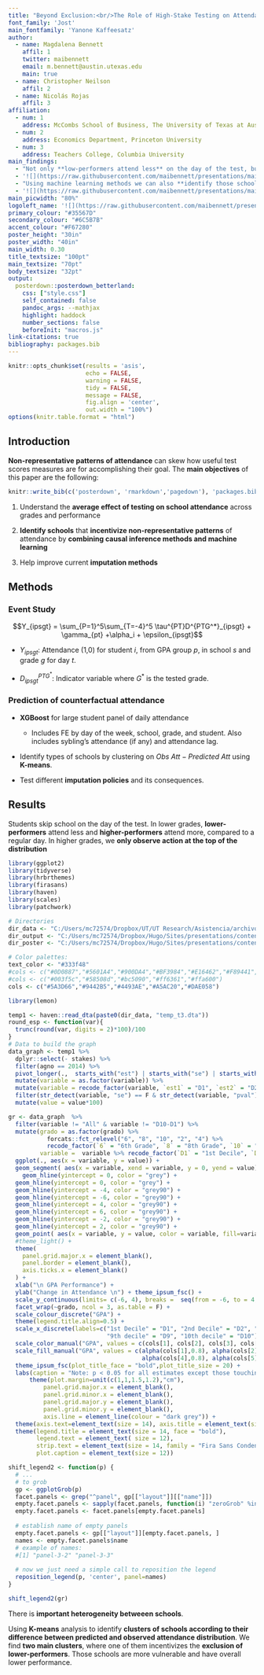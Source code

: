 ```yaml
---
title: "Beyond Exclusion:<br/>The Role of High-Stake Testing on Attendance"
font_family: 'Jost'
main_fontfamily: 'Yanone Kaffeesatz' 
author:
  - name: Magdalena Bennett
    affil: 1
    twitter: maibennett
    email: m.bennett@austin.utexas.edu
    main: true
  - name: Christopher Neilson
    affil: 2
  - name: Nicolás Rojas
    affil: 3
affiliation:
  - num: 1
    address: McCombs School of Business, The University of Texas at Austin
  - num: 2
    address: Economics Department, Princeton University 
  - num: 3
    address: Teachers College, Columbia University
main_findings: 
  - "Not only **low-performers attend less** on the day of the test, but **high-performers attend more**"
  - '![](https://raw.githubusercontent.com/maibennett/presentations/main/content/presentations/Attendance/Salem_20220405/images/event_study_plot2nd-1.svg){.main_pic}'
  - "Using machine learning methods we can also **identify those schools more likely to incentivize low-attendance on bottom performers**"
  - '![](https://raw.githubusercontent.com/maibennett/presentations/main/content/presentations/Attendance/Salem_20220405/mbennett_attendance_files/figure-html/prediction_example2-1.svg){.main_pic}'
main_picwidth: "80%"
logoleft_name: '![](https://raw.githubusercontent.com/maibennett/presentations/main/content/presentations/Attendance/Salem_20220405/images/qr_code_small.svg){.main-img-left}'
primary_colour: "#35567D"
secondary_colour: "#6C5B7B"
accent_colour: "#F67280"
poster_height: "30in"
poster_width: "40in"
main_width: 0.30
title_textsize: "100pt"
main_textsize: "70pt"
body_textsize: "32pt"
output: 
  posterdown::posterdown_betterland:
    css: ["style.css"]
    self_contained: false
    pandoc_args: --mathjax
    highlight: haddock
    number_sections: false
    beforeInit: "macros.js"
link-citations: true
bibliography: packages.bib
---
```


```r
knitr::opts_chunk$set(results = 'asis',
                      echo = FALSE,
                      warning = FALSE,
                      tidy = FALSE,
                      message = FALSE,
                      fig.align = 'center',
                      out.width = "100%")
options(knitr.table.format = "html") 
```

## Introduction

**Non-representative patterns of attendance** can skew how useful test scores measures are for accomplishing their goal. The **main objectives** of this paper are the following:

```r
knitr::write_bib(c('posterdown', 'rmarkdown','pagedown'), 'packages.bib')
```

1. Understand the **average effect of testing on school attendance** across grades and performance 

3. **Identify schools** that **incentivize non-representative patterns** of attendance by **combining causal inference methods and machine learning**

2. Help improve current **imputation methods**


## Methods

### Event Study

$$Y_{ipsgt} = \sum_{P=1}^5\sum_{T=-4}^5 \tau^{PT}D^{PTG^*}_{ipsgt} + \gamma_{pt} +\alpha_i + \epsilon_{ipsgt}$$

- $Y_{ipsgt}$: Attendance (1,0) for student $i$, from GPA group $p$, in school $s$ and grade $g$ for day $t$.


- $D^{PTG^*}_{ipsgt}$: Indicator variable where $G^*$ is the tested grade.

### Prediction of counterfactual attendance

- **XGBoost** for large student panel of daily attendance
  - Includes FE by day of the week, school, grade, and student. Also includes sybling's attendance (if any) and attendance lag.

- Identify types of schools by clustering on $Obs\ Att - Predicted\  Att$ using **K-means**.

- Test different **imputation policies** and its consequences.

## Results

Students skip school on the day of the test. In lower grades, **lower-performers** attend less and **higher-performers** attend more, compared to a regular day. In higher grades, we **only observe action at the top of the distribution**

```r
library(ggplot2)
library(tidyverse)
library(hrbrthemes)
library(firasans)
library(haven)
library(scales)
library(patchwork)

# Directories
dir_data <- "C:/Users/mc72574/Dropbox/UT/UT Research/Asistencia/archivos_mai_18032022/"
dir_output <- "C:/Users/mc72574/Dropbox/Hugo/Sites/presentations/content/presentations/Attendance/Salem_20220405/images/"
dir_poster <- "C:/Users/mc72574/Dropbox/Hugo/Sites/presentations/content/presentations/Attendance/ACIC_20220524/"

# Color palettes:
text_color <- "#333f48"
#cols <- c("#0D0887","#5601A4","#900DA4","#BF3984","#E16462","#F89441","#FCCE25")
#cols <- c("#003f5c","#58508d","#bc5090","#ff6361","#ffa600")
cols <- c("#5A3D66","#9442B5","#4493AE","#A5AC20","#DAE058")

library(lemon)

temp1 <- haven::read_dta(paste0(dir_data, "temp_t3.dta"))
round_esp <- function(var){
  trunc(round(var, digits = 2)*100)/100
}
# Data to build the graph 
data_graph <- temp1 %>%
  dplyr::select(- stakes) %>% 
  filter(agno == 2014) %>%  
  pivot_longer(.,  starts_with("est") | starts_with("se") | starts_with("pval"), names_to = "variable", values_to = "value") %>% 
  mutate(variable = as.factor(variable)) %>% 
  mutate(variable = recode_factor(variable, `est1` = "D1", `est2` = "D2", `est3` = "D3D8", `est4` = "D9", `est5` = "D10", `est98` = "D10-D1", `est97` = "All")) %>% 
  filter(str_detect(variable, "se") == F & str_detect(variable, "pval") == F) %>%   
  mutate(value = value*100)  

gr <- data_graph  %>% 
  filter(variable != "All" & variable != "D10-D1") %>% 
  mutate(grado = as.factor(grado) %>% 
           forcats::fct_relevel("6", "8", "10", "2", "4") %>% 
           recode_factor(`6` = "6th Grade", `8` = "8th Grade", `10` = "10th Grade", `2` = "2nd Grade", `4` = "4th Grade"),
         variable =  variable %>% recode_factor(`D1` = "1st Decile", `D2` = "2nd Decile", `D3D8` = "3rd-8th Decile", `D9` = "9th decile", `D10` = "10th decile")) %>% 
  ggplot(., aes(x = variable, y = value)) +
  geom_segment( aes(x = variable, xend = variable, y = 0, yend = value), color = "grey") + 
    geom_hline(yintercept = 0, color = "grey") + 
  geom_hline(yintercept = 0, color = "grey") +  
  geom_hline(yintercept = -4, color = "grey90") +
  geom_hline(yintercept = -6, color = "grey90") + 
  geom_hline(yintercept = 4, color = "grey90") +  
  geom_hline(yintercept = 6, color = "grey90") +
  geom_hline(yintercept = -2, color = "grey90") +
  geom_hline(yintercept = 2, color = "grey90") + 
  geom_point( aes(x = variable, y = value, color = variable, fill=variable), pch = 21, size = 4, stroke = 1.1) +
  #theme_light() +
  theme(
    panel.grid.major.x = element_blank(),
    panel.border = element_blank(),
    axis.ticks.x = element_blank()
  ) +
  xlab("\n GPA Performance") +
  ylab("Change in Attendance \n") + theme_ipsum_fsc() + 
  scale_y_continuous(limits= c(-6, 4), breaks =  seq(from = -6, to = 4, by = 2), labels = dollar_format(suffix = "%", prefix = "")) + 
  facet_wrap(~grado, ncol = 3, as.table = F) + 
  scale_colour_discrete("GPA") + 
  theme(legend.title.align=0.5) + 
  scale_x_discrete(labels=c("1st Decile" = "D1", "2nd Decile" = "D2", "3rd-8th Decile" = "D3D8",
                            "9th decile" = "D9", "10th decile" = "D10")) + 
  scale_color_manual("GPA", values = c(cols[1], cols[2], cols[3], cols[4], cols[5])) + 
  scale_fill_manual("GPA", values = c(alpha(cols[1],0.8), alpha(cols[2],0.8), alpha(cols[3],0.8), 
                                      alpha(cols[4],0.8), alpha(cols[5],0.8))) + 
  theme_ipsum_fsc(plot_title_face = "bold",plot_title_size = 20) +
  labs(caption = "Note: p < 0.05 for all estimates except those touching the 0 bar. \n Markers symbols are the coefficients of the effect of testing on attendance.", color = text_color) +
      theme(plot.margin=unit(c(1,1,1.5,1.2),"cm"),
          panel.grid.major.x = element_blank(),
          panel.grid.minor.x = element_blank(),
          panel.grid.major.y = element_blank(),
          panel.grid.minor.y = element_blank(),
          axis.line = element_line(colour = "dark grey")) +
  theme(axis.text=element_text(size = 14), axis.title = element_text(size = 16,face="bold")) + 
  theme(legend.title = element_text(size = 14, face = "bold"), 
        legend.text = element_text( size = 12),
        strip.text = element_text(size = 14, family = "Fira Sans Condensed"), 
        plot.caption = element_text(size = 12))

shift_legend2 <- function(p) {
  # ...
  # to grob
  gp <- ggplotGrob(p)
  facet.panels <- grep("^panel", gp[["layout"]][["name"]])
  empty.facet.panels <- sapply(facet.panels, function(i) "zeroGrob" %in% class(gp[["grobs"]][[i]]))
  empty.facet.panels <- facet.panels[empty.facet.panels]
  
  # establish name of empty panels
  empty.facet.panels <- gp[["layout"]][empty.facet.panels, ]
  names <- empty.facet.panels$name
  # example of names:
  #[1] "panel-3-2" "panel-3-3"
  
  # now we just need a simple call to reposition the legend
  reposition_legend(p, 'center', panel=names)
}

shift_legend2(gr)
```

There is **important heterogeneity betweeen schools**.

Using **K-means** analysis to identify **clusters of schools according to their difference between predicted and observed attendance distribution**. We find **two main clusters**, where one of them incentivizes the **exclusion of lower-performers**. Those schools are more vulnerable and have overall lower performance.

<!--
dir_poster <- "C:/Users/mc72574/Dropbox/Hugo/Sites/presentations/content/presentations/Attendance/ACIC_20220524/"
pagedown::chrome_print(paste0(dir_poster,"mbennett_attendance_poster.html"))
-->